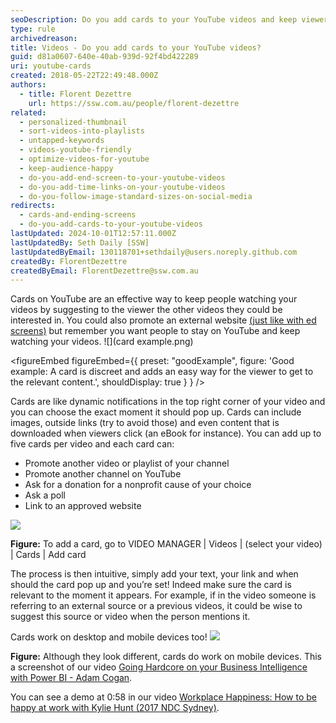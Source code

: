 ```yaml
---
seoDescription: Do you add cards to your YouTube videos and keep viewers engaged with suggested related content?
type: rule
archivedreason:
title: Videos - Do you add cards to your YouTube videos?
guid: d81a0607-640e-40ab-939d-92f4bd422289
uri: youtube-cards
created: 2018-05-22T22:49:48.000Z
authors:
  - title: Florent Dezettre
    url: https://ssw.com.au/people/florent-dezettre
related:
  - personalized-thumbnail
  - sort-videos-into-playlists
  - untapped-keywords
  - videos-youtube-friendly
  - optimize-videos-for-youtube
  - keep-audience-happy
  - do-you-add-end-screen-to-your-youtube-videos
  - do-you-add-time-links-on-your-youtube-videos
  - do-you-follow-image-standard-sizes-on-social-media
redirects:
  - cards-and-ending-screens
  - do-you-add-cards-to-your-youtube-videos
lastUpdated: 2024-10-01T12:57:11.000Z
lastUpdatedBy: Seth Daily [SSW]
lastUpdatedByEmail: 130118701+sethdaily@users.noreply.github.com
createdBy: FlorentDezettre
createdByEmail: FlorentDezettre@ssw.com.au
---
```


Cards on YouTube are an effective way to keep people watching your videos by suggesting to the viewer the other videos they could be interested in.
You could also promote an external website [(just like with ed screens)](/do-you-add-end-screen-to-your-youtube-videos) but remember you want people to stay on YouTube and keep watching your videos.
![](card example.png)

<figureEmbed figureEmbed={{
  preset: "goodExample",
  figure: 'Good example: A card is discreet and adds an easy way for the viewer to get to the relevant content.',
  shouldDisplay: true
} } />


Cards are like dynamic notifications in the top right corner of your video and you can choose the exact moment it should pop up. Cards can include images, outside links (try to avoid those) and even content that is downloaded when viewers click (an eBook for instance). You can add up to five cards per video and each card can:

* Promote another video or playlist of your channel
* Promote another channel on YouTube
* Ask for a donation for a nonprofit cause of your choice
* Ask a poll
* Link to an approved website

![](card.png)

**Figure:** To add a card, go to VIDEO MANAGER | Videos | (select your video) | Cards | Add card

The process is then intuitive, simply add your text, your link and when should the card pop up and you’re set! Indeed make sure the card is relevant to the moment it appears. For example, if in the video someone is referring to an external source or a previous videos, it could be wise to suggest this source or video when the person mentions it.

Cards work on desktop and mobile devices too!
![](youtube-card-mobile-device.png)

**Figure:** Although they look different, cards do work on mobile devices. This a screenshot of our video [Going Hardcore on your Business Intelligence with Power BI - Adam Cogan](https://www.youtube.com/watch?v=0gSgpzmbrBM).

You can see a demo at 0:58 in our video [Workplace Happiness: How to be happy at work with Kylie Hunt (2017 NDC Sydney)](https://www.youtube.com/watch?v=gEps81rL1-Y).
